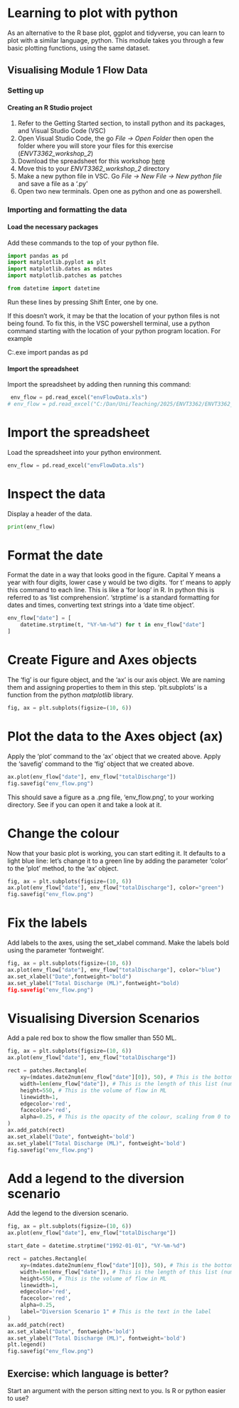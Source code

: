 <!-- # (PART)  Supporting Material {-}  -->

<!-- # Learning the Base Plotting {#tidyverse2 .unnumbered} -->
# Learning to plot with python {#pythonplot .unnumbered}

As an alternative to the R base plot, ggplot and tidyverse, you can learn to plot with a similar language, python. This module takes you through a few basic plotting functions, using the same dataset.

## Visualising Module 1 Flow Data {-}

### Setting up {-}

#### Creating an R Studio project {-}

1) Refer to the Getting Started section, to install python and its packages, and Visual Studio Code (VSC)
2) Open Visual Studio Code, the go *File -> Open Folder* then open the folder where you will store your files for this exercise (*ENVT3362_workshop_2*)
3) Download the spreadsheet for this workshop [here](envFlowData.xls)
4) Move this to your *ENVT3362_workshop_2* directory
5) Make a new python file in VSC. Go *File -> New File -> New python file* and save a file as a '.py'
6) Open two new terminals. Open one as python and one as powershell.

### Importing and formatting the data {-}

#### Load the necessary packages {-}
Add these commands to the top of your python file.

``` python
import pandas as pd
import matplotlib.pyplot as plt 
import matplotlib.dates as mdates 
import matplotlib.patches as patches
```

``` python
from datetime import datetime
```

Run these lines by pressing Shift Enter, one by one.

If this doesn't work, it may be that the location of your python files is not being found. To fix this, in the VSC powershell terminal, use a python command starting with the location of your python program location. For example

C:\Users\Jimmy\AppData\python\python.exe 
import pandas as pd


#### Import the spreadsheet {-}
Import the spreadsheet by adding then running this command:

``` python
 env_flow = pd.read_excel("envFlowData.xls")
# env_flow = pd.read_excel("C:/Dan/Uni/Teaching/2025/ENVT3362/ENVT3362_workshop_2envFlowData.xls")
```


# Import the spreadsheet
Load the spreadsheet into your python environment.

``` python
env_flow = pd.read_excel("envFlowData.xls")
```

# Inspect the data
Display a header of the data.

``` python
print(env_flow)
``` 

# Format the date
Format the date in a way that looks good in the figure. Capital Y means a year with four digits, lower case y would be two digits. 'for t' means to apply this command to each line. This is like a 'for loop' in R. In python this is referred to as 'list comprehension'. 'strptime' is a standard formatting for dates and times, converting text strings into a 'date time object'.

``` python
env_flow["date"] = [
    datetime.strptime(t, "%Y-%m-%d") for t in env_flow["date"]
]
```

# Create Figure and Axes objects
The 'fig' is our figure object, and the 'ax' is our axis object. We are naming them and assigning properties to them in this step. 'plt.subplots' is a function from the python *matplotlib* library. 

``` python
fig, ax = plt.subplots(figsize=(10, 6))
```

# Plot the data to the Axes object (ax)
Apply the 'plot' command to the 'ax' object that we created above.
Apply the 'savefig' command to the 'fig' object that we created above.

``` python
ax.plot(env_flow["date"], env_flow["totalDischarge"])
fig.savefig("env_flow.png")
```
    
This should save a figure as a .png file, 'env_flow.png', to your working directory. See if you can open it and take a look at it. 

# Change the colour
Now that your basic plot is working, you can start editing it. It defaults to a light blue line: let's change it to a green line by adding the parameter 'color' to the 'plot' method, to the 'ax' object.

``` python
fig, ax = plt.subplots(figsize=(10, 6))
ax.plot(env_flow["date"], env_flow["totalDischarge"], color="green")
fig.savefig("env_flow.png")
```

# Fix the labels
Add labels to the axes, using the set_xlabel command. Make the labels bold using the parameter 'fontweight'. 

``` python
fig, ax = plt.subplots(figsize=(10, 6))
ax.plot(env_flow["date"], env_flow["totalDischarge"], color="blue")
ax.set_xlabel("Date",fontweight="bold")
ax.set_ylabel("Total Discharge (ML)",fontweight="bold)
fig.savefig("env_flow.png")
```

# Visualising Diversion Scenarios

Add a pale red box to show the flow smaller than 550 ML. 

``` python
fig, ax = plt.subplots(figsize=(10, 6))
ax.plot(env_flow["date"], env_flow["totalDischarge"])

rect = patches.Rectangle(
    xy=(mdates.date2num(env_flow["date"][0]), 50), # This is the bottom left-hand corner
    width=len(env_flow["date"]), # This is the length of this list (number of dates)
    height=550, # This is the volume of flow in ML
    linewidth=1, 
    edgecolor='red', 
    facecolor='red',
    alpha=0.25, # This is the opacity of the colour, scaling from 0 to 1.
)
ax.add_patch(rect)
ax.set_xlabel("Date", fontweight='bold')
ax.set_ylabel("Total Discharge (ML)", fontweight='bold')
fig.savefig("env_flow.png")
```

# Add a legend to the diversion scenario

Add the legend to the diversion scenario. 

``` python
fig, ax = plt.subplots(figsize=(10, 6))
ax.plot(env_flow["date"], env_flow["totalDischarge"])

start_date = datetime.strptime("1992-01-01", "%Y-%m-%d")

rect = patches.Rectangle(
    xy=(mdates.date2num(env_flow["date"][0]), 50), # This is the bottom left-hand corner
    width=len(env_flow["date"]), # This is the length of this list (number of dates)
    height=550, # This is the volume of flow in ML
    linewidth=1, 
    edgecolor='red', 
    facecolor='red',
    alpha=0.25,
    label="Diversion Scenario 1" # This is the text in the label
)
ax.add_patch(rect)
ax.set_xlabel("Date", fontweight='bold')
ax.set_ylabel("Total Discharge (ML)", fontweight='bold')
plt.legend()
fig.savefig("env_flow.png")
```


## Exercise: which language is better? {-} 
Start an argument with the person sitting next to you. Is R or python easier to use?


